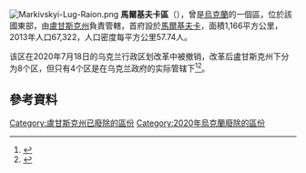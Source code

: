 [[Image:Markivskyi-Lug-Raion.png|thumb]]
'''馬爾基夫卡區'''（{{lang-uk|Марківський район}}），曾是[[烏克蘭|烏克蘭]]的一個區，位於該國東部，由[[盧甘斯克州|盧甘斯克州]]負責管轄，首府設於[[馬爾基夫卡|馬爾基夫卡]]，面積1,166平方公里，2013年人口67,322，人口密度每平方公里57.74人。

该区在2020年7月18日的乌克兰行政区划改革中被撤销，改革后盧甘斯克州下分为8个区，但只有4个区是在乌克兰政府的实际管辖下<ref>{{Cite news|title=Про утворення та ліквідацію районів. Постанова Верховної Ради України № 807-ІХ.|url=http://www.golos.com.ua/article/333466|access-date=2020-10-03|date=2020-07-18|website=Голос України|language=uk}}</ref><ref>{{cite web |title=Нові райони: карти + склад |date=2020-07-17 |url=https://www.minregion.gov.ua/press/news/novi-rajony-karty-sklad/ |publisher=Міністерство розвитку громад та територій України |language=uk}}</ref>。

==參考資料==
{{Reflist}}

{{Luhansk-geo-stub}}

{{DEFAULTSORT:Марківський район}}
[[Category:盧甘斯克州已廢除的區份|Category:盧甘斯克州已廢除的區份]]
[[Category:2020年烏克蘭廢除的區份|Category:2020年烏克蘭廢除的區份]]